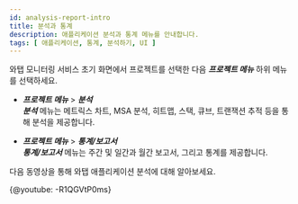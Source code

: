 ```yaml
---
id: analysis-report-intro
title: 분석과 통계
description: 애플리케이션 분석과 통계 메뉴를 안내합니다. 
tags: [ 애플리케이션, 통계, 분석하기, UI ]
---
```


<!-- 분석과 통계 / 애플리케이션 분석하기 -->
<!-- 분석 개요 필요 / 검토하기?-->

와탭 모니터링 서비스 초기 화면에서 프로젝트를 선택한 다음 ***프로젝트 메뉴*** 하위 메뉴를 선택하세요. 

* ***프로젝트 메뉴*** > ***분석***  
    ***분석*** 메뉴는 메트릭스 차트, MSA 분석, 히트맵, 스택, 큐브, 트랜잭션 추적 등을 통해 분석을 제공합니다.

* ***프로젝트 메뉴*** > ***통계/보고서***  
    ***통계/보고서*** 메뉴는 주간 및 일간과 월간 보고서, 그리고 통계를 제공합니다.

다음 동영상을 통해 와탭 애플리케이션 분석에 대해 알아보세요.

{@youtube: -R1QGVtP0ms}